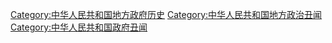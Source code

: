 [[Category:中华人民共和国地方政府历史|Category:中华人民共和国地方政府历史]]
[[Category:中华人民共和国地方政治丑闻|Category:中华人民共和国地方政治丑闻]]
[[Category:中华人民共和国政府丑闻|Category:中华人民共和国政府丑闻]]